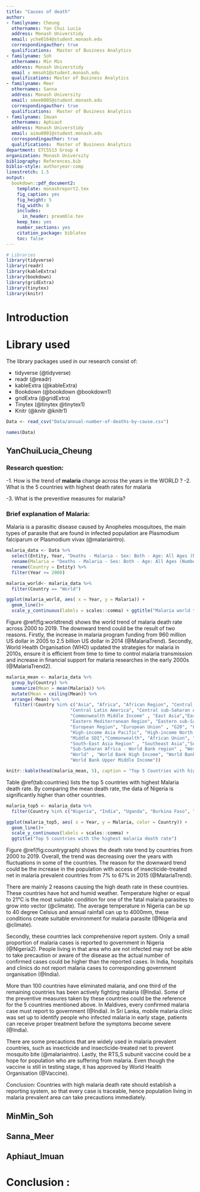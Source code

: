 ```yaml
---
title: "Causes of death"
author:
- familyname: Cheung
  othernames: Yan Chui Lucia
  address: Monash Universtidy
  email: yche0164@student.monash.edu
  correspondingauthor: true
  qualifications:  Master of Business Analytics
- familyname: Soh
  othernames: Min Min
  address: Monash Universtidy
  email : mmsoh1@student.monash.edu
  qualifications: Master of Business Analytics
- familyname: Meer
  othernames: Sanna
  address: Monash University
  email: smee0005@student.monash.edu
  correspondingauthor: true
  qualifications:  Master of Business Analytics
- familyname: Imuan
  othernames: Aphiaut
  address: Monash Universtidy
  email: aimu0001@student.monash.edu
  correspondingauthor: true
  qualifications:  Master of Business Analytics
department: ETC5513 Group 4
organization: Monash University
bibliography: References.bib
biblio-style: authoryear-comp
linestretch: 1.5
output:
  bookdown::pdf_document2:
    template: monashreport2.tex
    fig_caption: yes
    fig_height: 5
    fig_width: 8
    includes:
      in_header: preamble.tex
    keep_tex: yes
    number_sections: yes
    citation_package: biblatex
    toc: false
---
```


```r
# Libraries
library(tidyverse)
library(readr)
library(kableExtra)
library(bookdown)
library(gridExtra)
library(tinytex)
library(knitr)
```


# Introduction 



# Library used

The library packages used in our research consist of: 

- tidyverse (@tidyverse)
- readr (@readr)
- kableExtra  (@kableExtra)
- Bookdown (@bookdown @bookdown1)
- gridExtra (@gridExtra)
- Tinytex (@tinytex @tinytex1)
- Knitr (@knitr @knitr1)

```r
Data <- read_csv("Data/annual-number-of-deaths-by-cause.csv")

names(Data)

```

\clearpage

\section*{}

## YanChuiLucia_Cheung

### Research question: 

-1. How is the trend of **malaria** change across the years in the WORLD ? 
-2. What is the 5 countries with highest death rates for malaria

-3. What is the preventive measures for malaria? 


### Brief explanation of Malaria: 

Malaria is a parasitic disease caused by Anopheles mosquitoes, the main types of parasite that are found in infected population are Plasmodium
falciparum or Plasmodium vivax (@malariaintro). 

```r

malaria_data <- Data %>%
  select(Entity, Year, "Deaths - Malaria - Sex: Both - Age: All Ages (Number)") %>%
  rename(Malaria = "Deaths - Malaria - Sex: Both - Age: All Ages (Number)") %>%
  rename(Country = Entity) %>%
  filter(Year >= 2000) 

malaria_world<- malaria_data %>%
  filter(Country == "World") 

ggplot(malaria_world, aes( x = Year, y = Malaria)) +
  geom_line()+
  scale_y_continuous(labels = scales::comma) + ggtitle("Malaria world trend")

```

Figure \@ref(fig:worldtrend) shows the world trend of malaria death rate across 2000 to 2019. The downward trend could be the result of two reasons. Firstly, the increase in malaria program funding from 960 million US dollar in 2005 to 2.5 billion US dollar in 2014 (@MalariaTrend). Secondly, World Health Organisation (WHO) updated the strategies for malaria in 2010s, ensure it is efficient from time to time to control malaria transmission and increase in financial support for malaria researches in the early 2000s (@MalariaTrend2). 

```r

malaria_mean <- malaria_data %>%
  group_by(Country) %>%
  summarize(Mean = mean(Malaria)) %>%
  mutate(Mean = ceiling(Mean)) %>%
  arrange(-Mean) %>%
   filter(!Country %in% c("Asia", "Africa", "African Region", "Central Asia", "Central Europe", "Central Europe, Eastern Europe, and Central Asia",
                        "Central Latin America", "Central sub-Saharan Africa", "Commonwealth High Income", "Commonwealth Low Income", 
                        "Commonwealth Middle Income" , "East Asia","East Asia & Pacific - World Bank region", "Eastern Europe", 
                        "Eastern Mediterranean Region", "Eastern sub-Saharan Africa" ,"Europe & Central Asia - World Bank region", 
                        "European Region", "European Union" , "G20", "Low SDI", "High SDI", "Low-middle SDI",  "High-income", 
                        "High-income Asia Pacific", "High-income North America" , "High-middle SDI","Latin America & Caribbean - World Bank region" ,
                        "Middle SDI","Commonwealth", "African Union", "Southern sub-Saharan Africa", "Region of the Americas",
                        "South-East Asia Region" , "Southeast Asia","Southeast Asia, East Asia, and Oceania", "South Asia - World Bank region",
                        "Sub-Saharan Africa - World Bank region" , "Western Europe", "Western Pacific Region" , "Western sub-Saharan Africa", 
                        "World" , "World Bank High Income", "World Bank Low Income","World Bank Lower Middle Income" ,
                        "World Bank Upper Middle Income"))

knitr::kable(head(malaria_mean, 5), caption = "Top 5 Countries with highest Malaria death rate")


```
Table \@ref(tab:countries) lists the top 5 countries with highest Malaria death rate. By comparing the mean death rate, the data of Nigeria is significantly higher than other countries. 


```r

malaria_top5 <- malaria_data %>%
  filter(Country %in% c("Nigeria", "India", "Uganda", "Burkina Faso", "Democratic Republic of Congo")) 

ggplot(malaria_top5, aes( x = Year, y = Malaria, color = Country)) +
  geom_line()+
  scale_y_continuous(labels = scales::comma) + 
  ggtitle("Top 5 countries with the highest malaria death rate")


```

Figure \@ref(fig:countrygraph) shows the death rate trend by countries from 2000 to 2019. Overall, the trend was decreasing over the years with fluctuations in some of the countries. The reason for the downward trend could be the increase in the population with access of insecticide-treated net in malaria prevalent countries from 7% to 67% in 2015 (@MalariaTrend).

There are mainly 2 reasons causing the high death rate in these countries. These countries have hot and humid weather. Temperature higher or equal to 21℃ is the most suitable
condition for one of the fatal malaria parasites to grow into vector (@climate). The average temperature in Nigeria can be up to 40 degree Celsius and annual rainfall can up to 4000mm, these conditions create suitable environment for malaria parasite (@Nigeria and @climate). 

Secondly, these countries lack comprehensive report system. Only a small proportion of malaria cases is reported to government in Nigeria (@Nigeria2). People living in that area who are not infected may not be able to take precaution or aware of the disease as the actual number of confirmed cases could be higher than the reported cases. In India, hospitals and clinics do not report malaria cases to corresponding government organisation (@India). 

More than 100 countries have eliminated malaria, and one third of the remaining countries has been actively fighting malaria (@India). Some of the preventive measures taken by these countries could be the reference for the 5 countries mentioned above. In Maldives, every confirmed malaria case must report to government (@India). In Sri Lanka, mobile malaria clinic was set up to identify people who infected malaria in early stage, patients can receive proper treatment before the symptoms become severe (@India). 

There are some precautions that are widely used in malaria prevalent countries, such as insecticide and insecticide-treated net to prevent mosquito bite (@malariaintro). Lastly, the RTS,S subunit vaccine could be a hope for population who are suffering from malaria. Even though the vaccine is still in testing stage, it has approved by World Health Organisation (@Vaccine). 

Conclusion:
Countries with high malaria death rate should establish a reporting system, so that every case is traceable, hence population living in malaria prevalent area can take precautions immediately.












## MinMin_Soh


\clearpage



\clearpage

\section*{}

## Sanna_Meer



\section*{}

## Aphiaut_Imuan 


\clearpage

# Conclusion :


\clearpage